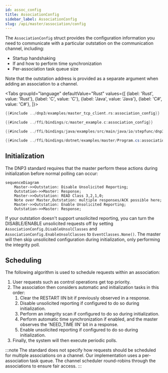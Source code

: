 ```yaml
---
id: assoc_config
title: AssociationConfig
sidebar_label: AssociationConfig
slug: /api/master/association/config
---
```



The `AssociationConfig` struct provides the configuration information you need to communicate with a particular outstation on the communication channel, including:

* Startup handshaking
* If and how to perform time synchronization
* Per-association task queue size

Note that the outstation address is provided as a separate argument when adding an association to a channel.

<Tabs
groupId="language"
defaultValue="Rust"
values={[
{label: 'Rust', value: 'Rust'},
{label: 'C', value: 'C'},
{label: 'Java', value: 'Java'},
{label: 'C#', value: 'C#'},
]}>
<TabItem value="Rust">

```rust
{{#include ../dnp3/examples/master_tcp_client.rs:association_config}}
```

</TabItem>
<TabItem value="C">

```c
{{#include ../ffi/bindings/c/master_example.c:association_config}}
```

</TabItem>
<TabItem value="Java">

```java
{{#include ../ffi/bindings/java/examples/src/main/java/io/stepfunc/dnp3/examples/MasterExample.java:association_config}}
```

</TabItem>
<TabItem value="C#">

```csharp
{{#include ../ffi/bindings/dotnet/examples/master/Program.cs:association_config}}
```

</TabItem>
</Tabs>

## Initialization

The DNP3 standard requires that the master perform these actions during initialization before normal polling can occur:

```mermaid
sequenceDiagram
    Master->>Outstation: Disable Unsolicited Reporting;
    Outstation->>Master: Response;
    Master->>Outstation: READ Class 3,2,1,0; 
    Note over Master,Outstation: multiple responses/ACK possible here;
    Master->>Outstation: Enable Unsolicited Reporting;
    Outstation->>Master: Response;
```

If your outstation doesn't support unsolicited reporting, you can turn the DISABLE/ENABLE unsolicited requests off by setting
`AssociationConfig.DisableUnsolClasses` and `AssociationConfig.EnableUnsolClasses` to `EventClasses.None()`. The master will then skip unsolicited configuration during initialization, only performing the integrity poll.

## Scheduling

The following algorithm is used to schedule requests within an association:

1. User requests such as control operations get top priority.
2. The association then considers automatic and initialization tasks in this order:
   1. Clear the RESTART IIN bit if previously observed in a response.
   2. Disable unsolicited reporting if configured to do so during initialization.
   3. Perform an integrity scan if configured to do so during initialization.
   4. Perform automatic time synchronization if enabled, and the master observes the 'NEED_TIME IIN' bit in a response.
   5. Enable unsolicited reporting if configured to do so during initialization.
3. Finally, the system will then execute periodic polls.

:::note
The standard does not specify how requests should be scheduled for multiple associations on a channel. Our implementation uses a per-association task queue. The channel scheduler round-robins through the associations to ensure fair access.
:::